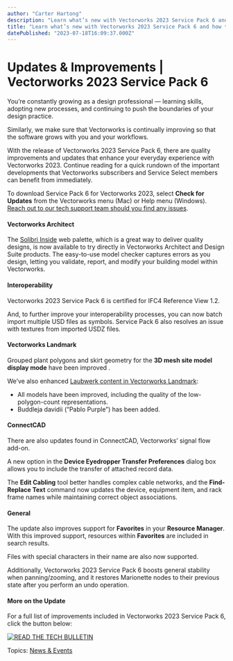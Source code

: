 ```yaml
---
author: "Carter Hartong"
description: "Learn what’s new with Vectorworks 2023 Service Pack 6 and how to download the update."
title: "Learn what’s new with Vectorworks 2023 Service Pack 6 and how to download the update." 
datePublished: "2023-07-18T16:09:37.000Z"
---
```

# Updates & Improvements | Vectorworks 2023 Service Pack 6

You’re constantly growing as a design professional — learning skills, adopting new processes, and continuing to push the boundaries of your design practice.

Similarly, we make sure that Vectorworks is continually improving so that the software grows with you and your workflows.

With the release of Vectorworks 2023 Service Pack 6, there are quality improvements and updates that enhance your everyday experience with Vectorworks 2023\. Continue reading for a quick rundown of the important developments that Vectorworks subscribers and Service Select members can benefit from immediately.

To download Service Pack 6 for Vectorworks 2023, select **Check for Updates** from the Vectorworks menu (Mac) or Help menu (Windows). [Reach out to our tech support team should you find any issues](../../../net/vectorworks/blog/index.html).

#### Vectorworks Architect

The [Solibri Inside](https://www.solibri.com/inside?utm%5Fcampaign=Solibri%2520Inside&utm%5Fsource=vectorworks) web palette, which is a great way to deliver quality designs, is now available to try directly in Vectorworks Architect and Design Suite products. The easy-to-use model checker captures errors as you design, letting you validate, report, and modify your building model within Vectorworks.

#### Interoperability

Vectorworks 2023 Service Pack 6 is certified for IFC4 Reference View 1.2.

And, to further improve your interoperability processes, you can now batch import multiple USD files as symbols. Service Pack 6 also resolves an issue with textures from imported USDZ files.

#### Vectorworks Landmark 

Grouped plant polygons and skirt geometry for the **3D mesh site model display mode** have been improved .

We’ve also enhanced [Laubwerk content in Vectorworks Landmark](../../../net/vectorworks/blog/vectorworks-laubwerk-will-improve-your-site-design-workflow.html):

* All models have been improved, including the quality of the low-polygon-count representations.
* Buddleja davidii (“Pablo Purple”) has been added.

#### ConnectCAD

There are also updates found in ConnectCAD, Vectorworks’ signal flow add-on.

A new option in the **Device Eyedropper Transfer Preferences** dialog box allows you to include the transfer of attached record data.

The **Edit Cabling** tool better handles complex cable networks, and the **Find-Replace Text** command now updates the device, equipment item, and rack frame names while maintaining correct object associations.

#### General

The update also improves support for **Favorites** in your **Resource Manager**. With this improved support, resources within **Favorites** are included in search results.

Files with special characters in their name are also now supported.

Additionally, Vectorworks 2023 Service Pack 6 boosts general stability when panning/zooming, and it restores Marionette nodes to their previous state after you perform an undo operation.

#### More on the Update

For a full list of improvements included in Vectorworks 2023 Service Pack 6, click the button below:

[![READ THE TECH BULLETIN](https://no-cache.hubspot.com/cta/default/3018241/28849163-bc35-442e-bb1f-5b39cb84c440.png)](https://cta-redirect.hubspot.com/cta/redirect/3018241/28849163-bc35-442e-bb1f-5b39cb84c440) 

 Topics: [News & Events](https://blog.vectorworks.net/topic/news-events) 

 